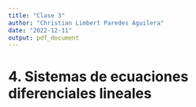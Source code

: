 ```yaml
---
title: "Clase 3"
author: "Christian Limbert Paredes Aguilera"
date: "2022-12-11"
output: pdf_document
---
```


# 4. Sistemas de ecuaciones diferenciales lineales